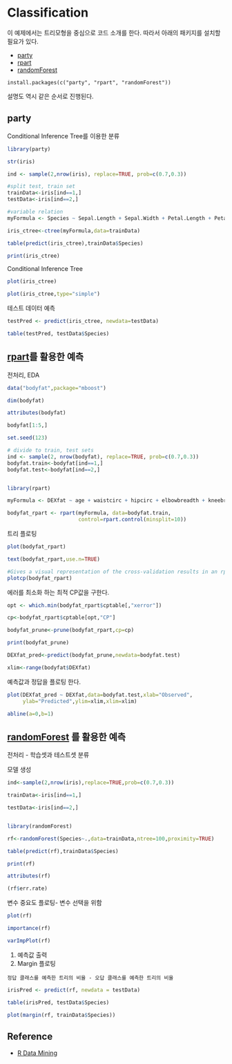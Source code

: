 Classification 
========================================================

이 예제에서는 트리모형을 중심으로 코드 소개를 한다. 
따라서 아래의 패키지를 설치할 필요가 있다. 

* [party][party]
* [rpart][rpart]
* [randomForest][randomforest]

```
install.packages(c("party", "rpart", "randomForest"))
```

설명도 역시 같은 순서로 진행된다. 

## party ##

Conditional Inference Tree를 이용한 분류 


```r
library(party)

str(iris)

ind <- sample(2,nrow(iris), replace=TRUE, prob=c(0.7,0.3))

#split test, train set
trainData<-iris[ind==1,]
testData<-iris[ind==2,]

#variable relation
myFormula <- Species ~ Sepal.Length + Sepal.Width + Petal.Length + Petal.Width

iris_ctree<-ctree(myFormula,data=trainData)

table(predict(iris_ctree),trainData$Species)

print(iris_ctree)
```


Conditional Inference Tree 

```r
plot(iris_ctree)

plot(iris_ctree,type="simple")
```


테스트 데이터 예측 

```r
testPred <- predict(iris_ctree, newdata=testData)

table(testPred, testData$Species)

```


## [rpart][rpart]를 활용한 예측 ##

전처리, EDA 

```r
data("bodyfat",package="mboost")

dim(bodyfat)

attributes(bodyfat)

bodyfat[1:5,]

set.seed(123)

# divide to train, test sets
ind <- sample(2, nrow(bodyfat), replace=TRUE, prob=c(0.7,0.3))
bodyfat.train<-bodyfat[ind==1,]
bodyfat.test<-bodyfat[ind==2,]


library(rpart)

myFormula <- DEXfat ~ age + waistcirc + hipcirc + elbowbreadth + kneebreadth

bodyfat_rpart <- rpart(myFormula, data=bodyfat.train,
                       control=rpart.control(minsplit=10))

```

트리 플로팅

```r
plot(bodyfat_rpart)

text(bodyfat_rpart,use.n=TRUE)
```



```r
#Gives a visual representation of the cross-validation results in an rpart object.
plotcp(bodyfat_rpart)

```

에러를 최소화 하는 최적 CP값을 구한다. 

```r
opt <- which.min(bodyfat_rpart$cptable[,"xerror"])

cp<-bodyfat_rpart$cptable[opt,"CP"]

bodyfat_prune<-prune(bodyfat_rpart,cp=cp)

print(bodyfat_prune)

DEXfat_pred<-predict(bodyfat_prune,newdata=bodyfat.test)

xlim<-range(bodyfat$DEXfat)

```

예측값과 정답을 플로팅 한다. 

```r
plot(DEXfat_pred ~ DEXfat,data=bodyfat.test,xlab="Observed",
     ylab="Predicted",ylim=xlim,xlim=xlim)

abline(a=0,b=1)
```


## [randomForest][randomforest] 를 활용한 예측 


전처리 - 학습셋과 테스트셋 분류 

모델 생성 

```r

ind<-sample(2,nrow(iris),replace=TRUE,prob=c(0.7,0.3))

trainData<-iris[ind==1,]

testData<-iris[ind==2,]


library(randomForest)

rf<-randomForest(Species~.,data=trainData,ntree=100,proximity=TRUE)

table(predict(rf),trainData$Species)

print(rf)

attributes(rf)

(rf$err.rate)
```

변수 중요도 플로팅- 변수 선택을 위함 

```r
plot(rf)

importance(rf)

varImpPlot(rf)

```

1. 예측값 출력 
1. Margin 플로팅 

`정답 클래스를 예측한 트리의 비율 - 오답 클래스를 예측한 트리의 비율`

```r
irisPred <- predict(rf, newdata = testData)

table(irisPred, testData$Species)

plot(margin(rf, trainData$Species))

```


## Reference ##

* [R Data Mining](http://www.rdatamining.com/)



[party]:http://cran.r-project.org/web/packages/party/index.html
[rpart]:http://cran.r-project.org/web/packages/rpart/index.html
[randomforest]:http://cran.r-project.org/web/packages/randomForest/index.html